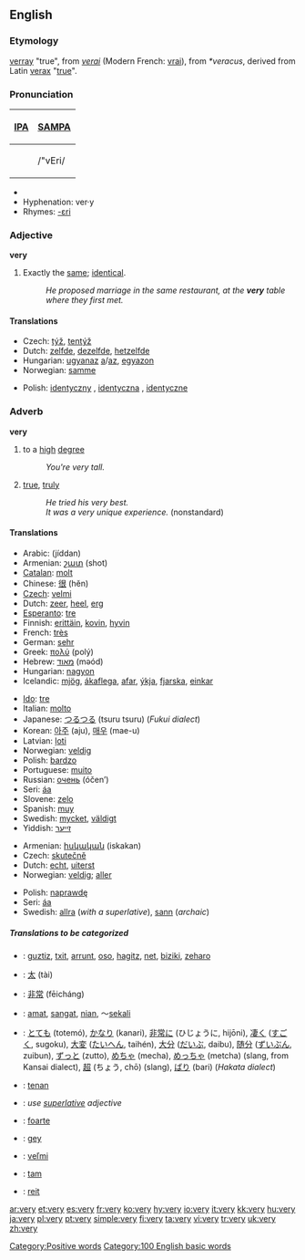 {{wikipedia}}
==English==

{{rank|than|some|other|67|very|upon|man|may}}

===Etymology===
{{ME.}} [[verray]] "true", from {{OF.}} ''[[verai]]'' (Modern French: [[vrai]]), from {{VL.}} ''*veracus'', derived from Latin [[verax]] "[[true]]".

===Pronunciation===
{| border=1 cellpadding=5
! [[w:IPA|IPA]] !! [[w:SAMPA|SAMPA]]
|-
| {{IPAchar|/ˈvɛri/}} || /"vEri/
|}
*{{audio|en-us-very.ogg|Audio (US)}}
*Hyphenation: ver&middot;y
*Rhymes: [[Rhymes:English:-ɛri|-ɛri]]

===Adjective===
'''very'''
#Exactly the [[same]]; [[identical]].
#:''He proposed marriage in the same restaurant, at the '''very''' table where they first met.''

====Translations====
{{top}}
*Czech: [[týž]], [[tentýž]]
*Dutch: [[zelfde]], [[dezelfde]], [[hetzelfde]]
*Hungarian: [[ugyanaz]] [[a]]/[[az]], [[egyazon]]
*Norwegian: [[samme]]
{{mid}}
*Polish: [[identyczny]] {{m}}, [[identyczna]] {{f}}, [[identyczne]] {{n}}
{{bottom}}

===Adverb===
'''very'''

# to a [[high]] [[degree]]
#:''You're very tall.''
# [[true]], [[truly]]
#:''He tried his very best.''
#:''It was a very unique experience.'' (nonstandard)

====Translations====
{{top|to a high degree}}
*Arabic: {{ARchar|[[جدا|جِدًا]]}} (jíddan)
*Armenian: [[շատ]] (shot)
*[[Catalan]]: [[molt]]
*Chinese: [[很]] (hĕn)
*[[Czech]]: [[velmi]]
*Dutch: [[zeer]], [[heel]], [[erg]]
*[[Esperanto]]: [[tre]]
*Finnish: [[erittäin]], [[kovin]], [[hyvin]]
*French: [[très]]
*German: [[sehr]]
*Greek: [[πολύ]] (polý)
*Hebrew: [[מאוד]] (məód)
*Hungarian: [[nagyon]]
*Icelandic: [[mjög]], [[ákaflega]], [[afar]], [[ýkja]], [[fjarska]], [[einkar]]
{{mid}}
*[[Ido]]: [[tre]]
*Italian: [[molto]]
*Japanese: [[つるつる]] (tsuru tsuru) (''Fukui dialect'')
*Korean: [[아주]] (aju), [[매우]] (mae-u)
*Latvian: [[ļoti]]
*Norwegian: [[veldig]]
*Polish: [[bardzo]]
*Portuguese: [[muito]]
*Russian: [[очень]] (óčen’)
*Seri: [[áa]]
*Slovene: [[zelo]]
*Spanish: [[muy]]
*Swedish: [[mycket]], [[väldigt]]
*Yiddish: [[זייער]]
{{bottom}}

{{top|true, truly}}
*Armenian: [[իսկական]] (iskakan)
*Czech: [[skutečně]]
*Dutch: [[echt]], [[uiterst]]
*Norwegian: [[veldig]]; [[aller]]
{{mid}}
*Polish: [[naprawdę]]
*Seri: [[áa]]
*Swedish: [[allra]] (''with a superlative''), [[sann]] (''archaic'')
{{bottom}}

=====Translations to be categorized=====
{{checktrans}}
{{top}}
*{{ttbc|Basque}}: [[guztiz]], [[txit]], [[arrunt]], [[oso]], [[hagitz]], [[net]], [[biziki]], [[zeharo]]
*{{ttbc|CJKV Characters}}: [[太]] (tài)
*{{ttbc|Chinese}}: [[非常]] (fēicháng)
*{{ttbc|Indonesian}}: [[amat]], [[sangat]], [[nian]], ～[[sekali]]
*{{ttbc|Japanese}}: [[とても]] (totemó), [[かなり]] (kanari), [[非常に]] (ひじょうに, hijōni), [[凄く]] ([[すごく]], sugoku), [[大変]] ([[たいへん]], taihén), [[大分]] ([[だいぶ]], daibu), [[随分]] ([[ずいぶん]], zuibun), [[ずっと]] (zutto), [[めちゃ]] (mecha), [[めっちゃ]] (metcha) (slang, from Kansai dialect), [[超]] (ちょう, chō) (slang), [[ばり]] (bari) (''Hakata dialect'')
{{mid}}
*{{ttbc|Javanese}}: [[tenan]]
*{{ttbc|Latin}}: ''use [[superlative]] adjective''
*{{ttbc|Romanian}}: [[foarte]]
*{{ttbc|Scots}}: [[gey]]
*{{ttbc|Slovak}}: [[veľmi]]
*{{ttbc|Turkish}}: [[tam]]
*{{ttbc|Welsh}}: [[reit]]
{{bottom}}

[[Category:Positive words]]
[[Category:100 English basic words]]

[[ar:very]]
[[et:very]]
[[es:very]]
[[fr:very]]
[[ko:very]]
[[hy:very]]
[[io:very]]
[[it:very]]
[[kk:very]]
[[hu:very]]
[[ja:very]]
[[pl:very]]
[[pt:very]]
[[simple:very]]
[[fi:very]]
[[ta:very]]
[[vi:very]]
[[tr:very]]
[[uk:very]]
[[zh:very]]